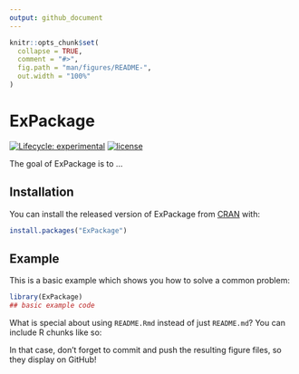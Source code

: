 ```yaml
---
output: github_document
---
```


<!-- README.md is generated from README.Rmd. Please edit that file -->

```r
knitr::opts_chunk$set(
  collapse = TRUE,
  comment = "#>",
  fig.path = "man/figures/README-",
  out.width = "100%"
)
```

# ExPackage

<!-- badges: start -->
[![Lifecycle: experimental](https://img.shields.io/badge/lifecycle-experimental-orange.svg)](https://www.tidyverse.org/lifecycle/#experimental)
[![license](https://img.shields.io/badge/license-GPL--3-blue.svg)](https://www.gnu.org/licenses/gpl-3.0.en.html)
<!-- badges: end -->

The goal of ExPackage is to ...

## Installation

You can install the released version of ExPackage from [CRAN](https://CRAN.R-project.org) with:

``` r
install.packages("ExPackage")
```

## Example

This is a basic example which shows you how to solve a common problem:

```r
library(ExPackage)
## basic example code
```

What is special about using `README.Rmd` instead of just `README.md`? You can include R chunks like so:



In that case, don't forget to commit and push the resulting figure files, so they display on GitHub!
